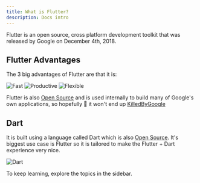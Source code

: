 ```yaml
---
title: What is Flutter?
description: Docs intro
---
```


<Banner
    boldtext="New Course Alert"
    text="Login with Riverpod and Firebase"
    buttontext="Check it Out"
    link="/flutter/login_with_riverpod_and_firebase"
  />

Flutter is an open source, cross platform development toolkit that was released by Google on December 4th, 2018.

## Flutter Advantages 
The 3 big advantages of Flutter are that it is:

![Fast](/images/flutter_introduction_1.png)
![Productive](/images/flutter_introduction_2.png)
![Flexible](/images/flutter_introduction_3.png)

Flutter is also [Open Source](https://github.com/flutter/flutter) and is used internally to build many of Google's own applications, so hopefully 🤞 it won't end up [KilledByGoogle](https://killedbygoogle.com)

## Dart

It is built using a language called Dart which is also [Open Source](https://github.com/dart-lang/sdk). It's biggest use case is Flutter so it is tailored to make the Flutter + Dart experience very nice.

![Dart](/images/flutter_introduction_4.png)

To keep learning, explore the topics in the sidebar.
